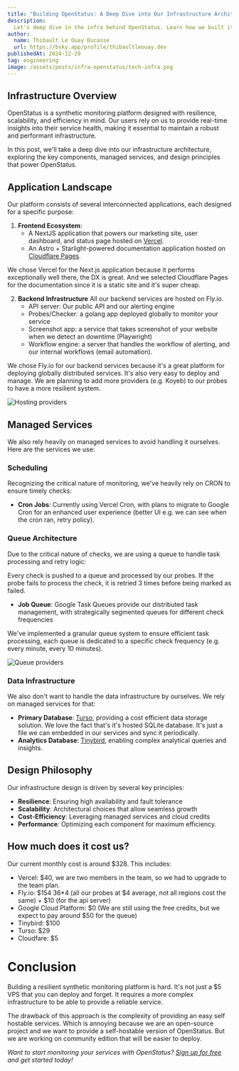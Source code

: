 ```yaml
---
title: "Building OpenStatus: A Deep Dive into Our Infrastructure Architecture"
description:
  Let's deep dive in the infra behind OpenStatus. Learn how we built it and how we host it.
author:
  name: Thibault Le Ouay Ducasse
  url: https://bsky.app/profile/thibaultleouay.dev
publishedAt: 2024-12-29
tag: engineering
image: /assets/posts/infra-openstatus/tech-infra.png
---
```


## Infrastructure Overview

OpenStatus is a synthetic monitoring platform designed with resilience, scalability, and efficiency in mind.
Our users rely on us to provide real-time insights into their service health, making it essential to maintain a robust and performant infrastructure.

In this post, we'll take a deep dive into our infrastructure architecture, exploring the key components, managed services, and design principles that power OpenStatus.

## Application Landscape

Our platform consists of several interconnected applications, each designed for a specific purpose:

1. **Frontend Ecosystem**:
    - A NextJS application that powers our marketing site, user dashboard, and status page hosted on [Vercel](https://vercel.com/).
    - An Astro + Starlight-powered documentation application hosted on [Cloudflare Pages](https://pages.cloudflare.com/).

We chose Vercel for the Next.js application because it performs exceptionally well there, the DX is great. And we selected Cloudflare Pages for the documentation since it is a static site and it's super cheap.

2. **Backend Infrastructure** All our backend services are hosted on Fly.io.
    - API server: Our public API and our alerting engine
    - Probes/Checker: a golang app deployed globally to monitor your service
    - Screenshot app: a service that takes screenshot of your website when we detect an downtime (Playwright)
    - Workflow engine: a server that handles the workflow of alerting,  and our internal workflows (email automation).

We chose Fly.io for our backend services because it's a great platform for deploying globally distributed services. It's also very easy to deploy and manage.
We are planning to add more providers (e.g. Koyeb) to our probes to have a more resilient system.

<Image
  alt="Hosting providers"
  src="/assets/posts/infra-openstatus/hosting.png"
  width={650}
  height={575}
/>


## Managed Services

We also rely heavily on managed services to avoid handling it ourselves. Here are the services we use:

### Scheduling

Recognizing the critical nature of monitoring, we've heavily rely on CRON  to ensure timely checks:

- **Cron Jobs**: Currently using Vercel Cron, with plans to migrate to Google Cron for an enhanced user experience (better UI e.g. we can see when the cron ran, retry policy).


### Queue Architecture

Due to the critical nature of checks, we are using a queue to handle task processing and retry logic:

Every check is pushed to a queue and processed by our probes. If the probe fails to process the check, it is retried 3 times before being marked as failed.

- **Job Queue**: Google Task Queues provide our distributed task management, with strategically segmented queues for different check frequencies

We've implemented a granular queue system to ensure efficient task processing, each queue is dedicated to a specific check frequency (e.g. every minute, every 10 minutes).


<Image
  alt="Queue providers"
  src="/assets/posts/infra-openstatus/queue.png"
  width={650}
  height={575}
/>


### Data Infrastructure

We also don't want to handle the data infrastructure by ourselves. We rely on managed services for that:

- **Primary Database**: [Turso](https://turso.tech?ref=openstatus.dev), providing a cost efficient data storage solution. We love the fact that's it's hosted SQLite database. It's just a file we can embedded in our services and sync it periodically.
- **Analytics Database**: [Tinybird](https://www.tinybird.co?ref=openstatus.dev), enabling complex analytical queries and insights.

## Design Philosophy

Our infrastructure design is driven by several key principles:

- **Resilience**: Ensuring high availability and fault tolerance
- **Scalability**: Architectural choices that allow seamless growth
- **Cost-Efficiency**: Leveraging managed services and cloud credits
- **Performance**: Optimizing each component for maximum efficiency.


## How much does it cost us?

Our current monthly cost is around $328. This includes:

- Vercel: $40, we are two members in the team, so we had to upgrade to the team plan.
- Fly.io: $154   36*4 (all our probes at $4 average, not all regions cost the same) + $10 (for the api server)
- Google Cloud Platform: $0 (We are still using the free credits, but we expect to pay around $50 for the queue)
- Tinybird: $100
- Turso: $29
- Cloudfare: $5



# Conclusion

Building a resilient synthetic monitoring platform is hard. It's not just a $5 VPS that you can deploy and forget. It requires a more complex infrastructure to be able to provide a reliable service.

The drawback of this approach is the complexity of providing an easy self hostable services. Which is annoying because we are an open-source project and we want to provide a self-hostable version of OpenStatus. But we are working on community edition that will be easier to deploy.

*Want to start monitoring your services with OpenStatus? [Sign up for free](https://www.openstatus.dev/app/login?ref=blogpost-infra) and get started today!*